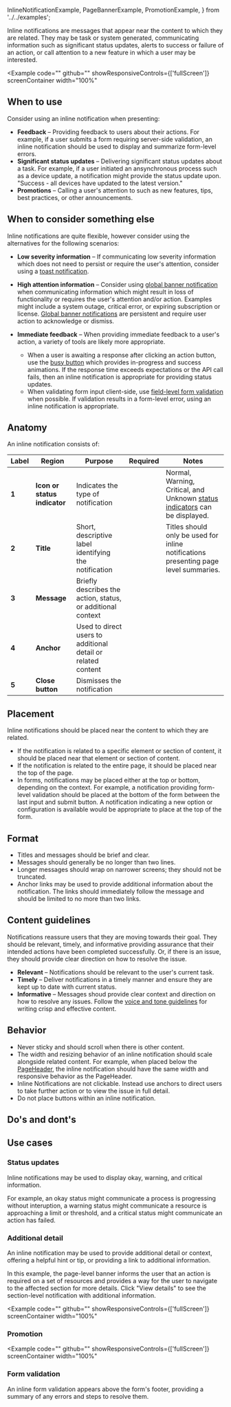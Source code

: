   InlineNotificationExample,
  PageBannerExample,
  PromotionExample,
} from '../../examples';

Inline notifications are messages that appear near the content to which they
are related. They may be task or system generated, communicating information
such as significant status updates, alerts to success or failure of an action,
or call attention to a new feature in which a user may be interested.

<Example
  code=""
  github=""
  showResponsiveControls={['fullScreen']}
  screenContainer
  width="100%"
>
  <InlineNotificationExample />
</Example>

## When to use

Consider using an inline notification when presenting:

- **Feedback** &ndash; Providing feedback to users about their actions. For
  example, if a user submits a form requiring server-side validation, an
  inline notification should be used to display and summarize form-level errors.
- **Significant status updates** &ndash; Delivering significant status updates
  about a task. For example, if a user initiated an ansynchronous process such
  as a device update, a notification might provide the status update upon.
  "Success - all devices have updated to the latest version."
- **Promotions** &ndash; Calling a user's attention to such as new features, tips,
  best practices, or other announcements.

## When to consider something else

Inline notifications are quite flexible, however consider using the alternatives
for the following scenarios:

- **Low severity information** &ndash; If communicating low severity information
  which does not need to persist or require the user's attention, consider using
  a [toast notification](/templates/toast-notifications).
- **High attention information** &ndash; Consider using [global banner notification](/templates/global-banner-notifications)
  when communicating information which might result in loss of functionality or
  requires the user's attention and/or action. Examples might include a system
  outage, critical error, or expiring subscription or license. [Global banner notifications](/templates/global-banner-notifications)
  are persistent and require user action to acknowledge or dismiss.
- **Immediate feedback** &ndash; When providing immediate feedback to a user's
  action, a variety of tools are likely more appropriate.

  - When a user is awaiting a response after clicking an action button, use the
    [busy button]() which provides in-progress and success animations. If the
    response time exceeds expectations or the API call fails, then an inline
    notification is appropriate for providing status updates.
  - When validating form input client-side, use [field-level form validation]()
    when possible. If validation results in a form-level error, using an inline
    notification is appropriate.

## Anatomy

An inline notification consists of:

| Label | Region                       | Purpose                                                      |                  Required                   | Notes                                                                                                                  |
| ----- | ---------------------------- | ------------------------------------------------------------ | :-----------------------------------------: | ---------------------------------------------------------------------------------------------------------------------- |
| **1** | **Icon or status indicator** | Indicates the type of notification                           | <Checkmark a11yTitle="true" size="small" /> | <span>Normal, Warning, Critical, and Unknown [status indicators](/templates/status-indicator) can be displayed.</span> |
| **2** | **Title**                    | Short, descriptive label identifying the notification        |                                             | Titles should only be used for inline notifications presenting page level summaries.                                   |
| **3** | **Message**                  | Briefly describes the action, status, or additional context  | <Checkmark a11yTitle="true" size="small" /> |                                                                                                                        |
| **4** | **Anchor**                   | Used to direct users to additional detail or related content |                                             |                                                                                                                        |
| **5** | **Close button**             | Dismisses the notification                                   |                                             |                                                                                                                        |

## Placement

Inline notifications should be placed near the content to which they are
related.

- If the notification is related to a specific element or section of content,
  it should be placed near that element or section of content.
- If the notification is related to the entire page, it should be placed near
  the top of the page.
- In forms, notifications may be placed either at the top or bottom, depending
  on the context. For example, a notification providing form-level
  validation should be placed at the bottom of the form between the last input
  and submit button. A notification indicating a new option or configuration is
  available would be appropriate to place at the top of the form.

## Format

- Titles and messages should be brief and clear.
- Messages should generally be no longer than two lines.
- Longer messages should wrap on narrower screens; they should not be truncated.
- Anchor links may be used to provide additional information about the
  notification. The links should immediately follow the message and should be
  limited to no more than two links.

## Content guidelines

Notifications reassure users that they are moving towards their goal. They should
be relevant, timely, and informative providing assurance that their intended
actions have been completed successfully. Or, if there is an issue, they should
provide clear direction on how to resolve the issue.

- **Relevant** &ndash; Notifications should be relevant to the user's current
  task.
- **Timely** &ndash; Deliver notifications in a timely manner and ensure they
  are kept up to date with current status.
- **Informative** &ndash; Messages shoud provide clear context and direction on
  how to resolve any issues. Follow the [voice and tone guidelines](/guidelines/voice-and-tone) for writing
  crisp and effective content.

## Behavior

- Never sticky and should scroll when there is other content.
- The width and resizing behavior of an inline notification should scale alongside
  related content. For example, when placed below the [PageHeader](/components/pageheader),
  the inline notification should have the same width and responsive behavior as the
  PageHeader.
- Inline Notifications are not clickable. Instead use anchors to direct users to
  take further action or to view the issue in full detail.
- Do not place buttons within an inline notification.

## Do's and dont's

## Use cases

### Status updates

Inline notifications may be used to display okay, warning, and critical information.

For example, an okay status might communicate a process is progressing
without interuption, a warning status might communicate a resource is approaching
a limit or threshold, and a critical status might communicate an action has failed.

### Additional detail

An inline notification may be used to provide additional detail or context,
offering a helpful hint or tip, or providing a link to additional information.

In this example, the page-level banner informs the user that an action is required on a set of resources and provides a way for the user to navigate to the affected section for more details. Click "View details" to see the section-level notification with additional information.

<Example
  code=""
  github=""
  showResponsiveControls={['fullScreen']}
  screenContainer
  width="100%"
>
  <PageBannerExample />
</Example>

### Promotion

<Example
  code=""
  github=""
  showResponsiveControls={['fullScreen']}
  screenContainer
  width="100%"
>
  <PromotionExample />
</Example>

### Form validation

An inline form validation appears above the form's footer, providing a summary of
any errors and steps to resolve them.
